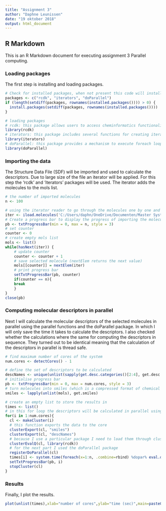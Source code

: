 ```yaml
---
title: "Assignment 3"
author: "Daphne Leunissen"
date: "19 oktober 2018"
output: html_document
---
```


## R Markdown

This is an R Markdown document for executing assignment 3 Parallel computing. 

### Loading packages
The first step is installing and loading packages.
```r
# Check for installed packages, when not present this code will install them.
packages <- c("rcdk", "iterators", "doParallel")
if (length(setdiff(packages, rownames(installed.packages()))) > 0) {
  install.packages(setdiff(packages, rownames(installed.packages())))  
}

# loading packages
# rcdk: this package allows users to access cheminformatics functionality of the CDK, a Java library
library(rcdk)
# iterators: this package includes several functions for creating iterators 
library(iterators)
# doParallel: this package provides a mechanism to execute foreach loops in parallel
library(doParallel)
```

### Importing the data
The Structure Data File (SDF) will be imported and used to calculate the descriptors. Due to large size of the file an iterator will be applied. For this step the 'rcdk' and 'iterators' packages will be used. The iterator adds the molecules to the mols list.  
```r
# the number of imported molecules
n <- 100

# using the iterator reader to go through the molecules one by one and add them to mols list
iter <- iload.molecules('C:/Users/daphn/OneDrive/Documenten/Master Systems Biology/Scientific programming/assignment3/3108202650709897102.sdf/3108202650709897102.sdf', type='sdf')
# Create a progress bar to display the progress of importing the molecules 
pb <- txtProgressBar(min = 0, max = n, style = 3)
# set counter
counter <- 0
# create empty mols list
mols <- list()
while(hasNext(iter)) {
    # update counter  
    counter <- counter + 1
    # save selected molecule (nextElem returns the next value)
    mols[[counter]] = nextElem(iter)
    # print progress bar
    setTxtProgressBar(pb, counter)
    if(counter == n){ 
    break
    }
}
close(pb)
```

### Computing molecular descriptors in parallel
Next I will calculate the molecular descriptors of the selected molecules in parallel using the parallel functions and the doParallel package. In which I will only save the time it takes to calculate the descriptors. I also checked whether the calculations where the same for computing the descriptors in sequence. They turned out to be identical meaning that the calculation of the descriptors in parallel is thread safe. 
```r
# find maximum number of cores of the system
num.cores <- detectCores() - 1

# define the set of descriptors to be calculated
descNames <- unique(unlist(sapply(get.desc.categories()[2:4], get.desc.names)))
# initialise progress bar
pb <- txtProgressBar(min = 0, max = num.cores, style = 3) 
# turn molecules into smiles (which is a compressed format of chemical structure)
smiles <- lapply(unlist(mols), get.smiles)

# create an empty list to store the results in
times <- list()
# in this for loop the descriptors will be calculated in parallel using different amount of cores
for(i in 1:num.cores){
  cl <- makeCluster(i)
  # this function exports the data to the core
  clusterExport(cl, "smiles")
  clusterExport(cl, "descNames")
  # because I use a particular package I need to load them through clusterEvalQ function. 
  clusterEvalQ(cl, library(rcdk))
  # for the next part I used the doParallel package 
  registerDoParallel(cl)
  times[i] <- system.time(foreach(x=1:n, .combine=rbind) %dopar% eval.desc(parse.smiles(smiles[[x]]),descNames))
  setTxtProgressBar(pb, i)
  stopCluster(cl)
}
``` 

### Results
Finally, I plot the results. 
```r
plot(unlist(times),xlab="number of cores",ylab="time (sec)",main=paste0("Time it took to compute descriptors for ",n," molecules"),type='b')
``` 
